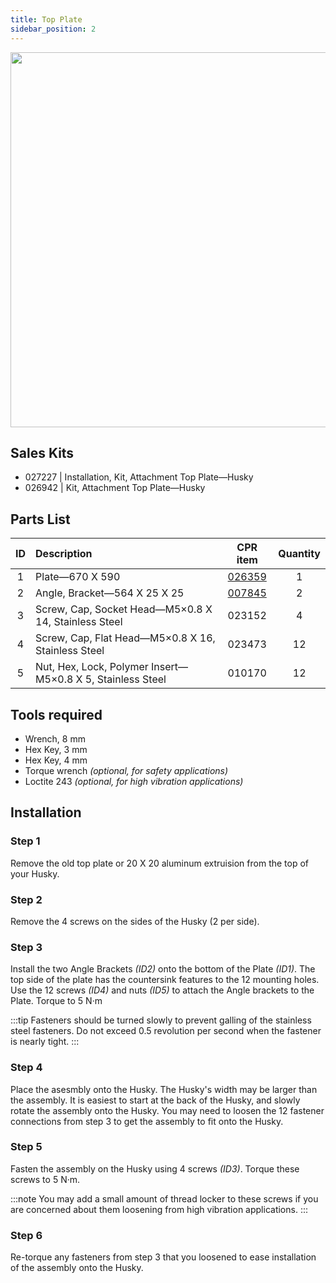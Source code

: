 ```yaml
---
title: Top Plate
sidebar_position: 2
---
```


<center>
  <img
    src="/img/robot_images/husky_images/robot_husky_26.png"
    width="600"
  />
</center>

## Sales Kits

- 027227 | Installation, Kit, Attachment Top Plate—Husky
- 026942 | Kit, Attachment Top Plate—Husky

## Parts List

| ID  | Description                                                |                      CPR item                       | Quantity |
| :-: | :--------------------------------------------------------- | :-------------------------------------------------: | :------: |
|  1  | Plate—670 X 590                                            | [026359](/assets/pdf/clearpath_robotics_026359.pdf) |    1     |
|  2  | Angle, Bracket—564 X 25 X 25                               | [007845](/assets/pdf/clearpath_robotics_007845.pdf) |    2     |
|  3  | Screw, Cap, Socket Head—M5×0.8 X 14, Stainless Steel       |                       023152                        |    4     |
|  4  | Screw, Cap, Flat Head—M5×0.8 X 16, Stainless Steel         |                       023473                        |    12    |
|  5  | Nut, Hex, Lock, Polymer Insert—M5×0.8 X 5, Stainless Steel |                       010170                        |    12    |

## Tools required

- Wrench, 8 mm
- Hex Key, 3 mm
- Hex Key, 4 mm
- Torque wrench _(optional, for safety applications)_
- Loctite 243 _(optional, for high vibration applications)_

## Installation

### Step 1

Remove the old top plate or 20 X 20 aluminum extruision from the top of your Husky.

### Step 2

Remove the 4 screws on the sides of the Husky (2 per side).

### Step 3

Install the two Angle Brackets _(ID2)_ onto the bottom of the Plate _(ID1)_.
The top side of the plate has the countersink features to the 12 mounting holes.
Use the 12 screws _(ID4)_ and nuts _(ID5)_ to attach the Angle brackets to the Plate.
Torque to 5 N·m

:::tip
Fasteners should be turned slowly to prevent galling of the stainless steel fasteners.
Do not exceed 0.5 revolution per second when the fastener is nearly tight.
:::

### Step 4

Place the asesmbly onto the Husky.
The Husky's width may be larger than the assembly.
It is easiest to start at the back of the Husky, and slowly rotate the assembly onto the Husky.
You may need to loosen the 12 fastener connections from step 3 to get the assembly to fit onto the Husky.

### Step 5

Fasten the assembly on the Husky using 4 screws _(ID3)_.
Torque these screws to 5 N·m.

:::note
You may add a small amount of thread locker to these screws if you are concerned about them loosening from high vibration applications.
:::

### Step 6

Re-torque any fasteners from step 3 that you loosened to ease installation of the assembly onto the Husky.
